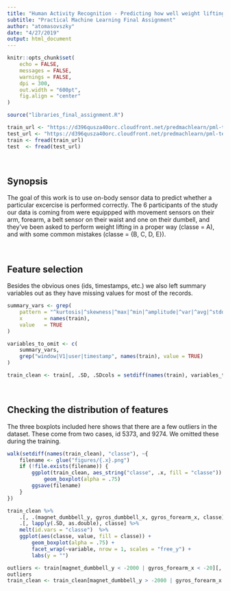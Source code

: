 ```yaml
---
title: "Human Activity Recognition - Predicting how well weight lifting excercises were performed using sensory data"
subtitle: "Practical Machine Learning Final Assignment"
author: "atomasovszky"
date: "4/27/2019"
output: html_document
---
```


```r
knitr::opts_chunk$set(
    echo = FALSE, 
    messages = FALSE,
    warnings = FALSE,
    dpi = 300,
    out.width = "600pt",
    fig.align = "center"
)

source("libraries_final_assignment.R")

train_url <- "https://d396qusza40orc.cloudfront.net/predmachlearn/pml-training.csv"
test_url <- "https://d396qusza40orc.cloudfront.net/predmachlearn/pml-testing.csv"
train <- fread(train_url)
test  <- fread(test_url)
```


&nbsp;
&nbsp;



## Synopsis

The goal of this work is to use on-body sensor data to predict whether a particular excercise is performed correctly.
The 6 participants of the study our data is coming from were equippped with movement sensors on their arm, forearm, a belt sensor on their waist and one on their dumbell, and they've been asked to perform weight lifting in a proper way (classe = A), and with some common mistakes (classe = {B, C, D, E}).


&nbsp;
&nbsp;


## Feature selection

Besides the obvious ones (ids, timestamps, etc.) we also left summary variables out as they have missing values for most of the records.

```r
summary_vars <- grep(
    pattern = "^kurtosis|^skewness|^max|^min|^amplitude|^var|^avg|^stddev", 
    x       = names(train),
    value   = TRUE
)

variables_to_omit <- c(
    summary_vars,
    grep("window|V1|user|timestamp", names(train), value = TRUE)
)

train_clean <- train[, .SD, .SDcols = setdiff(names(train), variables_to_omit)]
```


&nbsp;
&nbsp;


## Checking the distribution of features

The three boxplots included here shows that there are a few outliers in the dataset.
These come from two cases, id 5373, and 9274. 
We omitted these during the training.

```r
walk(setdiff(names(train_clean), "classe"), ~{
    filename <- glue("figures/{.x}.png")
    if (!file.exists(filename)) {
        ggplot(train_clean, aes_string("classe", .x, fill = "classe")) +
            geom_boxplot(alpha = .75)
        ggsave(filename)
    }
})

train_clean %>%
    .[, .(magnet_dumbbell_y, gyros_dumbbell_x, gyros_forearm_x, classe)] %>%
    .[, lapply(.SD, as.double), classe] %>%
    melt(id.vars = "classe")  %>%
    ggplot(aes(classe, value, fill = classe)) +
        geom_boxplot(alpha = .75) +
        facet_wrap(~variable, nrow = 1, scales = "free_y") +
        labs(y = "")

outliers <- train[magnet_dumbbell_y < -2000 | gyros_forearm_x < -20][, V1]
outliers
train_clean <- train_clean[magnet_dumbbell_y > -2000 | gyros_forearm_x > -20]
```
